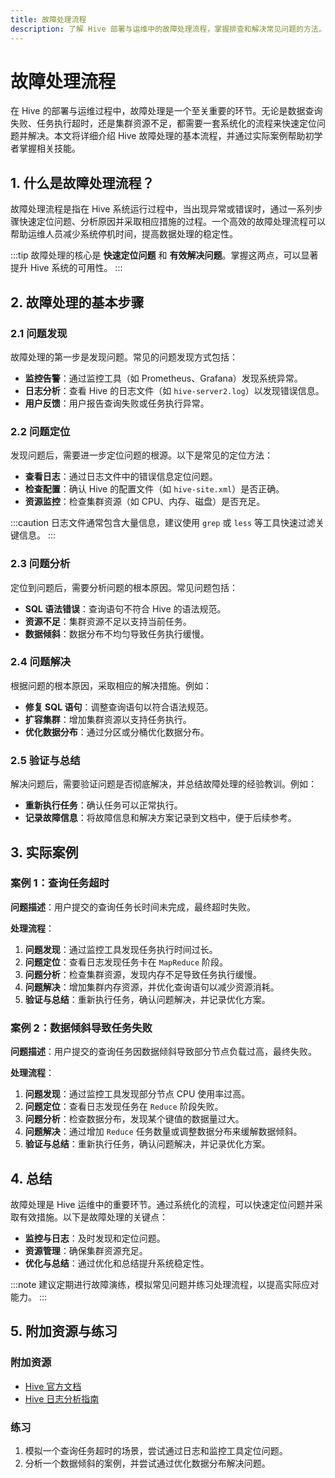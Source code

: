 ```yaml
---
title: 故障处理流程
description: 了解 Hive 部署与运维中的故障处理流程，掌握排查和解决常见问题的方法。
---
```


# 故障处理流程

在 Hive 的部署与运维过程中，故障处理是一个至关重要的环节。无论是数据查询失败、任务执行超时，还是集群资源不足，都需要一套系统化的流程来快速定位问题并解决。本文将详细介绍 Hive 故障处理的基本流程，并通过实际案例帮助初学者掌握相关技能。

## 1. 什么是故障处理流程？

故障处理流程是指在 Hive 系统运行过程中，当出现异常或错误时，通过一系列步骤快速定位问题、分析原因并采取相应措施的过程。一个高效的故障处理流程可以帮助运维人员减少系统停机时间，提高数据处理的稳定性。

:::tip
故障处理的核心是 **快速定位问题** 和 **有效解决问题**。掌握这两点，可以显著提升 Hive 系统的可用性。
:::

## 2. 故障处理的基本步骤

### 2.1 问题发现
故障处理的第一步是发现问题。常见的问题发现方式包括：
- **监控告警**：通过监控工具（如 Prometheus、Grafana）发现系统异常。
- **日志分析**：查看 Hive 的日志文件（如 `hive-server2.log`）以发现错误信息。
- **用户反馈**：用户报告查询失败或任务执行异常。

### 2.2 问题定位
发现问题后，需要进一步定位问题的根源。以下是常见的定位方法：
- **查看日志**：通过日志文件中的错误信息定位问题。
- **检查配置**：确认 Hive 的配置文件（如 `hive-site.xml`）是否正确。
- **资源监控**：检查集群资源（如 CPU、内存、磁盘）是否充足。

:::caution
日志文件通常包含大量信息，建议使用 `grep` 或 `less` 等工具快速过滤关键信息。
:::

### 2.3 问题分析
定位到问题后，需要分析问题的根本原因。常见问题包括：
- **SQL 语法错误**：查询语句不符合 Hive 的语法规范。
- **资源不足**：集群资源不足以支持当前任务。
- **数据倾斜**：数据分布不均匀导致任务执行缓慢。

### 2.4 问题解决
根据问题的根本原因，采取相应的解决措施。例如：
- **修复 SQL 语句**：调整查询语句以符合语法规范。
- **扩容集群**：增加集群资源以支持任务执行。
- **优化数据分布**：通过分区或分桶优化数据分布。

### 2.5 验证与总结
解决问题后，需要验证问题是否彻底解决，并总结故障处理的经验教训。例如：
- **重新执行任务**：确认任务可以正常执行。
- **记录故障信息**：将故障信息和解决方案记录到文档中，便于后续参考。

## 3. 实际案例

### 案例 1：查询任务超时
**问题描述**：用户提交的查询任务长时间未完成，最终超时失败。

**处理流程**：
1. **问题发现**：通过监控工具发现任务执行时间过长。
2. **问题定位**：查看日志发现任务卡在 `MapReduce` 阶段。
3. **问题分析**：检查集群资源，发现内存不足导致任务执行缓慢。
4. **问题解决**：增加集群内存资源，并优化查询语句以减少资源消耗。
5. **验证与总结**：重新执行任务，确认问题解决，并记录优化方案。

### 案例 2：数据倾斜导致任务失败
**问题描述**：用户提交的查询任务因数据倾斜导致部分节点负载过高，最终失败。

**处理流程**：
1. **问题发现**：通过监控工具发现部分节点 CPU 使用率过高。
2. **问题定位**：查看日志发现任务在 `Reduce` 阶段失败。
3. **问题分析**：检查数据分布，发现某个键值的数据量过大。
4. **问题解决**：通过增加 `Reduce` 任务数量或调整数据分布来缓解数据倾斜。
5. **验证与总结**：重新执行任务，确认问题解决，并记录优化方案。

## 4. 总结

故障处理是 Hive 运维中的重要环节。通过系统化的流程，可以快速定位问题并采取有效措施。以下是故障处理的关键点：
- **监控与日志**：及时发现和定位问题。
- **资源管理**：确保集群资源充足。
- **优化与总结**：通过优化和总结提升系统稳定性。

:::note
建议定期进行故障演练，模拟常见问题并练习处理流程，以提高实际应对能力。
:::

## 5. 附加资源与练习

### 附加资源
- [Hive 官方文档](https://hive.apache.org/)
- [Hive 日志分析指南](https://hive.apache.org/docs/latest/logging.html)

### 练习
1. 模拟一个查询任务超时的场景，尝试通过日志和监控工具定位问题。
2. 分析一个数据倾斜的案例，并尝试通过优化数据分布解决问题。
